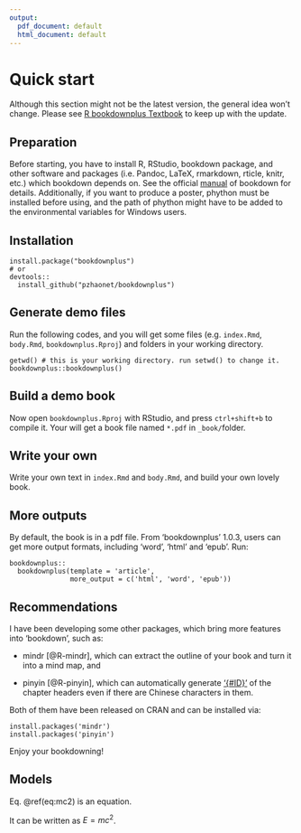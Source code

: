 ```yaml
---
output:
  pdf_document: default
  html_document: default
---
```

# Quick start

Although this section might not be the latest version, the general idea won't
change. Please see 
[R bookdownplus Textbook](https://bookdown.org/baydap/bookdownplus) to keep up 
with the update.

## Preparation

Before starting, you have to install R, RStudio, bookdown package, and
other software and packages (i.e. Pandoc, LaTeX, rmarkdown, rticle,
knitr, etc.) which bookdown depends on. See the official 
[manual](https://bookdown.org/yihui/bookdown/) of bookdown for details. 
Additionally, if you want to produce a poster, phython must be installed before 
using, and the path of phython might have to be added to the environmental 
variables for Windows users.

## Installation

```
install.package("bookdownplus")
# or
devtools::
  install_github("pzhaonet/bookdownplus")
```

## Generate demo files

Run the following codes, and you will get some files (e.g. `index.Rmd`, 
`body.Rmd`, `bookdownplus.Rproj`) and folders in your working directory.

```
getwd() # this is your working directory. run setwd() to change it.
bookdownplus::bookdownplus()
```

## Build a demo book

Now open `bookdownplus.Rproj` with RStudio, and press `ctrl+shift+b` to compile
it. Your will get a book file named `*.pdf` in `_book/`folder.

## Write your own

Write your own text in `index.Rmd` and `body.Rmd`, and build your own lovely 
book.

## More outputs

By default, the book is in a pdf file. From 'bookdownplus' 1.0.3, users can get
more output formats, including 'word', 'html' and 'epub'. Run:

```
bookdownplus::
  bookdownplus(template = 'article',
               more_output = c('html', 'word', 'epub'))
```

## Recommendations

I have been developing some other packages, which bring more features into 
'bookdown', such as:

- mindr [@R-mindr], which can extract the outline of your book and turn it into
  a mind map, and

- pinyin [@R-pinyin], which can automatically generate ['{#ID}'](https://bookdown.org/yihui/bookdown/cross-references.html) of the 
  chapter headers even if there are Chinese characters in them.

Both of them have been released on CRAN and can be installed via:

```
install.packages('mindr')
install.packages('pinyin')
```

Enjoy your bookdowning!

## Models

Eq. \@ref(eq:mc2) is an equation.

\begin{equation}
E = mc^2
  (\#eq:mc2)
\end{equation}

It can be written as $E = mc^2$.
